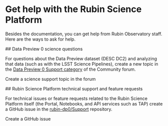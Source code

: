 # Get help with the Rubin Science Platform

<Lede>Besides the <Link href="/docs">documentation</Link>, you can get help
from Rubin Observatory staff. Here are the ways to ask for help.</Lede>

<Section>
  ## Data Preview 0 science questions

  For questions about the Data Preview dataset (DESC DC2) and analyzing
  that data (such as with the LSST Science Pipelines), create a new
  topic in the [Data Preview 0 Support category](https://community.lsst.org/c/support/dp0/49)
  of the Community forum.

  <CtaLink href="http://community.lsst.org/new-topic?category=support/dp0">Create a science support topic in the forum</CtaLink>
</Section>

<Section>
  ## Rubin Science Platform technical support and feature requests

  For technical issues or feature requests related to the Rubin Science
  Platform itself (the Portal, Notebooks, and API services such as TAP)
  create a GitHub issue in the
  [rubin-dp0/Support](https://github.com/rubin-dp0/Support) repository.

  <CtaLink href="https://github.com/rubin-dp0/Support/issues/new/choose">Create a GitHub issue</CtaLink>
</Section>